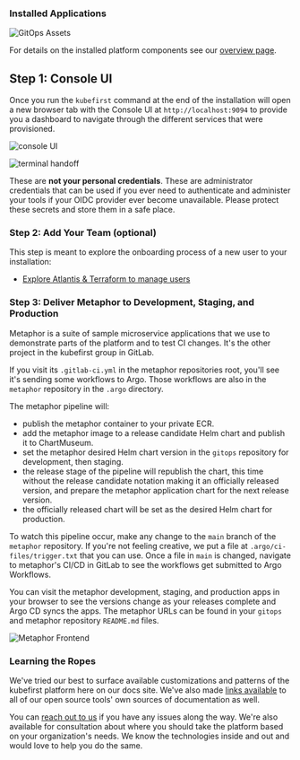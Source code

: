 ### Installed Applications

![GitOps Assets](@site/docs/img/kubefirst/github/gitops-assets.png)

For details on the installed platform components see our [overview page](../overview.mdx).

## Step 1: Console UI

Once you run the `kubefirst` command at the end of the installation will open a new browser tab with the Console UI at `http://localhost:9094` to provide you a dashboard to navigate through the different services that were provisioned.

![console UI](@site/docs/img/common/gitlab/console.png)

![terminal handoff](@site/docs/img/kubefirst/getting-started/cluster-create-result.png)

These are **not your personal credentials**. These are administrator credentials that can be used if you ever need to authenticate and administer your tools if your OIDC provider ever become unavailable. Please protect these secrets and store them in a safe place.

### Step 2: Add Your Team (optional)

This step is meant to explore the onboarding process of a new user to your installation:

- [Explore Atlantis & Terraform to manage users](../../../explore/terraform.md#how-can-i-use-atlantis-to-add-a-new-user-on-my-gitlab-backed-installation)

### Step 3: Deliver Metaphor to Development, Staging, and Production

Metaphor is a suite of sample microservice applications that we use to demonstrate parts of the platform and to test CI changes. It's the other project in the kubefirst group in GitLab.

If you visit its `.gitlab-ci.yml` in the metaphor repositories root, you'll see it's sending some workflows to Argo. Those workflows are also in the `metaphor` repository in the `.argo` directory.

The metaphor pipeline will:

- publish the metaphor container to your private ECR.
- add the metaphor image to a release candidate Helm chart and publish it to ChartMuseum.
- set the metaphor desired Helm chart version in the `gitops` repository for development, then staging.
- the release stage of the pipeline will republish the chart, this time without the release candidate notation making it an officially released version, and prepare the metaphor application chart for the next release version.
- the officially released chart will be set as the desired Helm chart for production.

To watch this pipeline occur, make any change to the `main` branch of the `metaphor` repository. If you're not feeling creative, we put a file at `.argo/ci-files/trigger.txt` that you can use. Once a file in `main` is changed, navigate to metaphor's CI/CD in GitLab to see the workflows get submitted to Argo Workflows.

You can visit the metaphor development, staging, and production apps in your browser to see the versions change as your releases complete and Argo CD syncs the apps. The metaphor URLs can be found in your `gitops` and metaphor repository `README.md` files.

![Metaphor Frontend](@site/docs/img/kubefirst/metaphor/metaphor-frontend.png)

### Learning the Ropes

We've tried our best to surface available customizations and patterns of the kubefirst platform here on our docs site. We've also made [links available](../../../credits.md) to all of our open source tools' own sources of documentation as well.

You can [reach out to us](https://kubefirst.io/slack) if you have any issues along the way. We're also available for consultation about where you should take the platform based on your organization's needs. We know the technologies inside and out and would love to help you do the same.